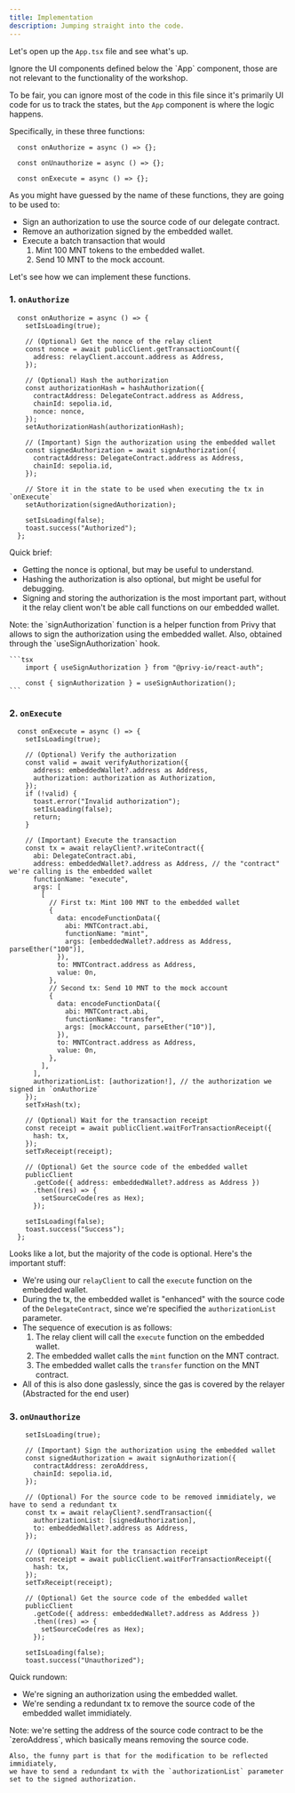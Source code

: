 ```yaml
---
title: Implementation
description: Jumping straight into the code.
---
```


Let's open up the `App.tsx` file and see what's up.

<Callout type="info">
    Ignore the UI components defined below the `App` component, those are not relevant to the functionality of the workshop.
</Callout>

To be fair, you can ignore most of the code in this file since it's primarily UI code for us to track the states,
but the `App` component is where the logic happens. 

Specifically, in these three functions:

```tsx
  const onAuthorize = async () => {};

  const onUnauthorize = async () => {};

  const onExecute = async () => {};
```

As you might have guessed by the name of these functions, they are going to be used to:
- Sign an authorization to use the source code of our delegate contract.
- Remove an authorization signed by the embedded wallet.
- Execute a batch transaction that would 
    1. Mint 100 MNT tokens to the embedded wallet.
    2. Send 10 MNT to the mock account.

Let's see how we can implement these functions.

### 1. `onAuthorize`
```tsx
  const onAuthorize = async () => {
    setIsLoading(true);

    // (Optional) Get the nonce of the relay client
    const nonce = await publicClient.getTransactionCount({
      address: relayClient.account.address as Address,
    });

    // (Optional) Hash the authorization
    const authorizationHash = hashAuthorization({
      contractAddress: DelegateContract.address as Address,
      chainId: sepolia.id,
      nonce: nonce,
    });
    setAuthorizationHash(authorizationHash);

    // (Important) Sign the authorization using the embedded wallet
    const signedAuthorization = await signAuthorization({
      contractAddress: DelegateContract.address as Address,
      chainId: sepolia.id,
    });

    // Store it in the state to be used when executing the tx in `onExecute`
    setAuthorization(signedAuthorization);

    setIsLoading(false);
    toast.success("Authorized");
  };
```

Quick brief:
- Getting the nonce is optional, but may be useful to understand. 
- Hashing the authorization is also optional, but might be useful for debugging.
- Signing and storing the authorization is the most important part,
without it the relay client won't be able call functions on our embedded wallet.

<Callout type="info">
    Note: the `signAuthorization` function is a helper function from Privy that allows to sign the authorization using the embedded wallet. 
    Also, obtained through the `useSignAuthorization` hook.

    ```tsx
        import { useSignAuthorization } from "@privy-io/react-auth";

        const { signAuthorization } = useSignAuthorization();
    ```

</Callout>

### 2. `onExecute`

```tsx
  const onExecute = async () => {
    setIsLoading(true);

    // (Optional) Verify the authorization
    const valid = await verifyAuthorization({
      address: embeddedWallet?.address as Address,
      authorization: authorization as Authorization,
    });
    if (!valid) {
      toast.error("Invalid authorization");
      setIsLoading(false);
      return;
    }

    // (Important) Execute the transaction
    const tx = await relayClient?.writeContract({
      abi: DelegateContract.abi, 
      address: embeddedWallet?.address as Address, // the "contract" we're calling is the embedded wallet
      functionName: "execute",
      args: [
        [
          // First tx: Mint 100 MNT to the embedded wallet
          {
            data: encodeFunctionData({
              abi: MNTContract.abi,
              functionName: "mint",
              args: [embeddedWallet?.address as Address, parseEther("100")],
            }),
            to: MNTContract.address as Address,
            value: 0n,
          },
          // Second tx: Send 10 MNT to the mock account
          {
            data: encodeFunctionData({
              abi: MNTContract.abi,
              functionName: "transfer",
              args: [mockAccount, parseEther("10")],
            }),
            to: MNTContract.address as Address,
            value: 0n,
          },
        ],
      ],
      authorizationList: [authorization!], // the authorization we signed in `onAuthorize`
    });
    setTxHash(tx);

    // (Optional) Wait for the transaction receipt
    const receipt = await publicClient.waitForTransactionReceipt({
      hash: tx,
    });
    setTxReceipt(receipt);

    // (Optional) Get the source code of the embedded wallet
    publicClient
      .getCode({ address: embeddedWallet?.address as Address })
      .then((res) => {
        setSourceCode(res as Hex);
      });

    setIsLoading(false);
    toast.success("Success");
  };
```

Looks like a lot, but the majority of the code is optional. 
Here's the important stuff:
- We're using our `relayClient` to call the `execute` function on the embedded wallet.
- During the tx, the embedded wallet is "enhanced" with the source code of the `DelegateContract`,
since we're specified the `authorizationList` parameter.
- The sequence of execution is as follows:
  1. The relay client will call the `execute` function on the embedded wallet.
  2. The embedded wallet calls the `mint` function on the MNT contract.
  3. The embedded wallet calls the `transfer` function on the MNT contract.
- All of this is also done gaslessly, since the gas is covered by the relayer 
(Abstracted for the end user)

### 3. `onUnauthorize`

```tsx
    setIsLoading(true);

    // (Important) Sign the authorization using the embedded wallet 
    const signedAuthorization = await signAuthorization({
      contractAddress: zeroAddress,
      chainId: sepolia.id,
    });

    // (Optional) For the source code to be removed immidiately, we have to send a redundant tx
    const tx = await relayClient?.sendTransaction({
      authorizationList: [signedAuthorization],
      to: embeddedWallet?.address as Address,
    });

    // (Optional) Wait for the transaction receipt
    const receipt = await publicClient.waitForTransactionReceipt({
      hash: tx,
    });
    setTxReceipt(receipt);

    // (Optional) Get the source code of the embedded wallet
    publicClient
      .getCode({ address: embeddedWallet?.address as Address })
      .then((res) => {
        setSourceCode(res as Hex);
      });

    setIsLoading(false);
    toast.success("Unauthorized");
```

Quick rundown:
- We're signing an authorization using the embedded wallet.
- We're sending a redundant tx to remove the source code of the embedded wallet immidiately.

<Callout type="info">
    Note: we're setting the address of the source code contract to be the `zeroAddress`, 
    which basically means removing the source code.

    Also, the funny part is that for the modification to be reflected immidiately, 
    we have to send a redundant tx with the `authorizationList` parameter set to the signed authorization.
</Callout>



















